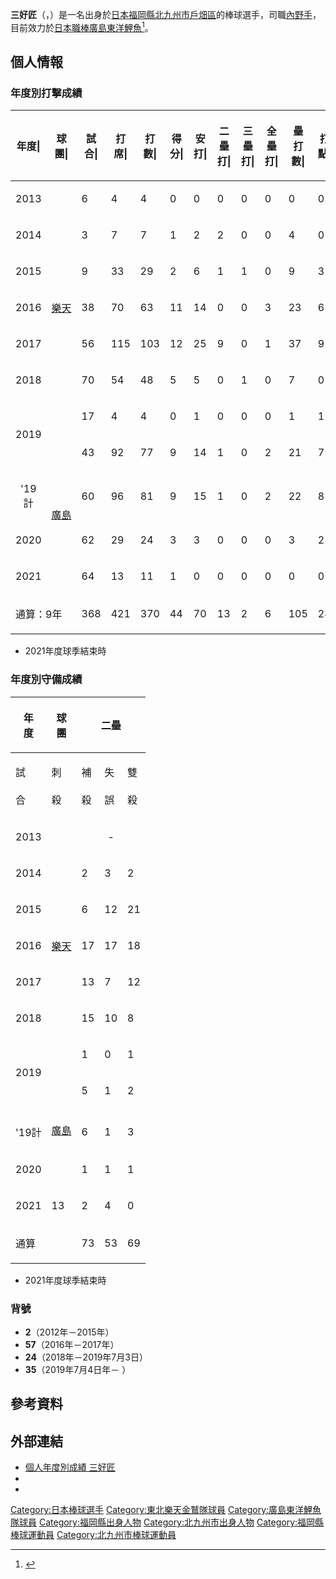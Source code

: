 {{Infobox NPB player|
|name=三好匠|
|image=Miyoshi-takumi35.jpg|
|width=300|
|position=內野手|
|team=廣島東洋鯉魚|
|number=35|
|bats=右|
|throws=右|
|birthdate={{birth_date_and_age|1993|6|7|mf=y}}|
|birthplace={{JPN}}[[福岡縣|福岡縣]][[北九州市|北九州市]][[戶畑區|戶畑區]]|
|debutdate=7月15日
|debutyear=2013年
|debutteam=東北樂天金鷲
|statyear=2021年球季
|stat1label=打擊率
|stat1value=0.189
|stat2label=全壘打
|stat2value=6
|stat3label=打點
|stat3value=28
|stat4label=盜壘
|stat4value=2
|teams=<nowiki></nowiki>
* {{link-ja|九州國際大學附屬高等學校|九州国際大学付属中学校・高等学校}}
* [[東北樂天金鷲|東北樂天金鷲]]（2012年－2019年）
* [[廣島東洋鯉魚|廣島東洋鯉魚]]（2019年－）
|medaltemplates=
{{MedalSport|男子[[棒球|棒球]]}}
{{MedalCountry|{{JPN}}}}
{{MedalCompetition|[[U-23世界盃棒球賽|U-23世界盃棒球賽]]}}
{{MedalGold|[[2016年U-23世界盃棒球賽|2016年 蒙特雷]]|隊際}}
{{MedalCompetition|[[U-23世界盃棒球賽|21U世界盃棒球賽]]}}
{{MedalSilver|[[2014年21U世界盃棒球賽|2014年 台中]]|隊際}}
}}
{{Japanese|japanese=三好 匠|kana=みよし たくみ|romaji=Miyoshi Takumi}}

'''三好匠'''（{{jpn|j=三好 匠|hg=みよし たくみ|rm=Miyoshi Takumi}}，{{bd|1993年|6月7日|catIdx=Miyoshi, Takumi}}）是一名出身於[[日本|日本]][[福岡縣|福岡縣]][[北九州市|北九州市]][[戶畑區|戶畑區]]的棒球選手，司職[[內野手|內野手]]，目前效力於[[日本職棒|日本職棒]][[廣島東洋鯉魚|廣島東洋鯉魚]]<ref>{{cite web |url=https://www.daily.co.jp/baseball/carp/2019/11/09/0012864150.shtml |title=三好が１２００万でサイン「スタメンで出たい気持ちが強くなった」 |publisher={{link-ja|Daily Sports|デイリースポーツ}} |date=2019-11-09 |accessdate=2020-06-01 |language=ja |archive-date=2020-05-22 |archive-url=https://web.archive.org/web/20200522011857/https://www.daily.co.jp/baseball/carp/2019/11/09/0012864150.shtml |dead-url=no }}</ref>。

== 個人情報 ==
=== 年度別打擊成績 ===
{| class="wikitable" style="text-align:right; font-size:small"
|-bgcolor="#efefef"
!年度|!!球團|!!試合|!!打席|!!打數|!!得分|!!安打|!!二<br>壘<br>打|!!三<br>壘<br>打|!!全<br>壘<br>打|!!壘<br>打<br>數|!!打點|!!盜壘|!!盜<br>壘<br>刺|!!觸擊|!!犧<br>牲<br>打|!!保送|!!敬遠|!!觸身|!!三振|!!雙殺|!!打<br>擊<br>率|!!上<br>壘<br>率|!!長<br>打<br>率|!!OPS
|-
|style="text-align:center;"|2013
|rowspan="7" style="text-align:center; white-space:nowrap;"|[[東北樂天金鷲|樂天]]
|6||4||4||0||0||0||0||0||0||0||0||0||0||0||0||0||0||1||0||.000||.000||.000||.000
|-
|style="text-align:center;"|2014
|3||7||7||1||2||2||0||0||4||0||0||0||0||0||0||0||0||3||0||.286||.286||.571||.857
|-
|style="text-align:center;"|2015
|9||33||29||2||6||1||1||0||9||3||0||0||2||0||1||0||1||9||1||.207||.258||.310||.568
|-
|style="text-align:center;"|2016
|38||70||63||11||14||0||0||3||23||6||0||0||2||0||5||0||0||16||1||.222||.279||.365||.644
|-
|style="text-align:center;"|2017
|56||115||103||12||25||9||0||1||37||9||0||1||4||1||7||0||0||27||1||.243||.288||.359||.648
|-
|style="text-align:center;"|2018
|70||54||48||5||5||0||1||0||7||0||0||1||3||0||3||0||0||15||2||.104||.157||.146||.303
|-
|rowspan="2" style="text-align:center;"|2019
|17||4||4||0||1||0||0||0||1||1||1||0||0||0||0||0||0||1||0||.250||.250||.250||.500
|-
|rowspan="4" style="text-align:center; white-space:nowrap;"|[[廣島東洋鯉魚|廣島]]
|43||92||77||9||14||1||0||2||21||7||1||0||6||0||9||2||0||28||1||.182||.267||.273||.540
|-style="background-color:#f2f2f2"
!style="text-align:center;"|'19計
|60||96||81||9||15||1||0||2||22||8||2||0||6||0||9||2||0||29||1||.185||.267||.272||.538
|-
|rowspan="1" style="text-align: center;"|2020
|62||29||24||3||3||0||0||0||3||2||0||0||2||1||2||0||0||5||0||.125||.185||.125||.310
|-
|style="text-align:center;"|2021
|64||13||11||1||0||0||0||0||0||0||0||0||2||0||0||0||0||4||0||.000||.000||.000||.000
|-
!colspan="2"|通算：9年
|368||421||370||44||70||13||2||6||105||28||2||2||21||2||27||2||1||109||6||.189||.245||.284||.529
|}
* 2021年度球季結束時

=== 年度別守備成績 ===
{| class="wikitable" style="text-align: right; font-size: small;"
!rowspan="2"|年<br/>度!!rowspan="2"|球<br />團!!colspan="6"|二壘!!colspan="6"|三壘!!colspan="6"|游擊
|-style="line-height:1.25em;"
!試<br /><br />合!!刺<br /><br />殺!!補<br /><br />殺!!失<br /><br />誤!!雙<br /><br />殺!!守<br />備<br />率!!試<br /><br />合!!刺<br /><br />殺!!補<br /><br />殺!!失<br /><br />誤!!雙<br /><br />殺!!守<br />備<br />率!!試<br /><br />合!!刺<br /><br />殺!!補<br /><br />殺!!失<br /><br />誤!!雙<br /><br />殺!!守<br />備<br />率
|-
|style="text-align:center;"|2013
|rowspan="7" style="text-align:center; white-space:nowrap;"|[[東北樂天金鷲|樂天]]
|colspan="6" style="text-align:center;"|-||2||0||0||0||0||.000||4||2||3||0||0||1.000
|-
|style="text-align:center;"|2014
|2||3||2||0||0||1.000|||1||1||2||0||0||1.000||colspan="6" style="text-align:center;"|-
|-
|style="text-align:center;"|2015
|6||12||21||0||6||1.000||3||0||2||0||0||1.000||2||2||5||0||1||1.000
|-
|style="text-align:center;"|2016
|17||17||18||1||1||.972||2||0||0||0||0||.000||17||21||44||1||10||.985
|-
|style="text-align:center;"|2017
|13||7||12||1||2||.950||5||0||1||0||0||1.000||40||46||80||2||19||.984
|-
|style="text-align:center;"|2018
|15||10||8||0||3||1.000||9||0||4||1||1||.800||49||16||49||1||6||.985
|-
|rowspan="2" style="text-align:center;"|2019
|1||0||1||0||0||1.000||colspan="6" style="text-align:center;"|-||15||3||4||0||0||1.000
|-
|rowspan="4" style="text-align:center; white-space:nowrap;"|[[廣島東洋鯉魚|廣島]]
|5||1||2||0||0||1.000||26||11||17||0||3||1.000||17||16||25||2||6||.953
|-
|-style="background-color:#f2f2f2"
!style="text-align:center;"|'19計
|6||1||3||0||0||1.000||26||11||17||0||3||1.000||32||19||29||2||6||.960
|-
|style="text-align:center;"|2020
|1||1||1||0||1||1.000||53||9||24||1||0||.971||5||4||8||0||2||1.000
|-
|style="text-align:center;"|2021
|13||2||4||0||0||1.000||54||4||12||1||0||.941||2||2||2||0||1||1.000
|-
! colspan="2" |通算
|73||53||69||2||13||.983||155||25||62||3||4||.974||151||112||220||6||45||.982
|}
* 2021年度球季結束時

=== 背號 ===
* '''2'''（2012年－2015年）
* '''57'''（2016年－2017年）
* '''24'''（2018年－2019年7月3日）
* '''35'''（2019年7月4日年－ ）

== 參考資料 ==
{{reflist}}

== 外部連結 ==
* [http://npb.jp/bis/players/11815135.html 個人年度別成績 三好匠]{{Wayback|url=http://npb.jp/bis/players/11815135.html |date=20170405132101 }} {{ja icon}}
* {{Baseballstats|brm=miyosh002tak}}
* {{Instagram|takumi.0567}}

{{廣島東洋鯉魚球團球員名單}}
{{2016年U-23世界盃棒球賽日本代表隊}}
{{DEFAULTSORT:Miyoshi, Takumi}}
[[Category:日本棒球選手|Category:日本棒球選手]]
[[Category:東北樂天金鷲隊球員|Category:東北樂天金鷲隊球員]]
[[Category:廣島東洋鯉魚隊球員|Category:廣島東洋鯉魚隊球員]]
[[Category:福岡縣出身人物|Category:福岡縣出身人物]]
[[Category:北九州市出身人物|Category:北九州市出身人物]]
[[Category:福岡縣棒球運動員|Category:福岡縣棒球運動員]]
[[Category:北九州市棒球運動員|Category:北九州市棒球運動員]]